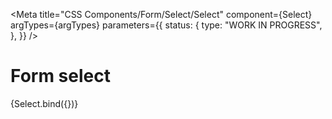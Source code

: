 
<Meta
  title="CSS Components/Form/Select/Select"
  component={Select}
  argTypes={argTypes}
  parameters={{
    status: {
      type: "WORK IN PROGRESS",
    },
  }}
/>

# Form select

<Canvas>
  <Story name="Select" args={defaultArgs}>
    {Select.bind({})}
  </Story>
</Canvas>

<ArgsTable story="Select" />
